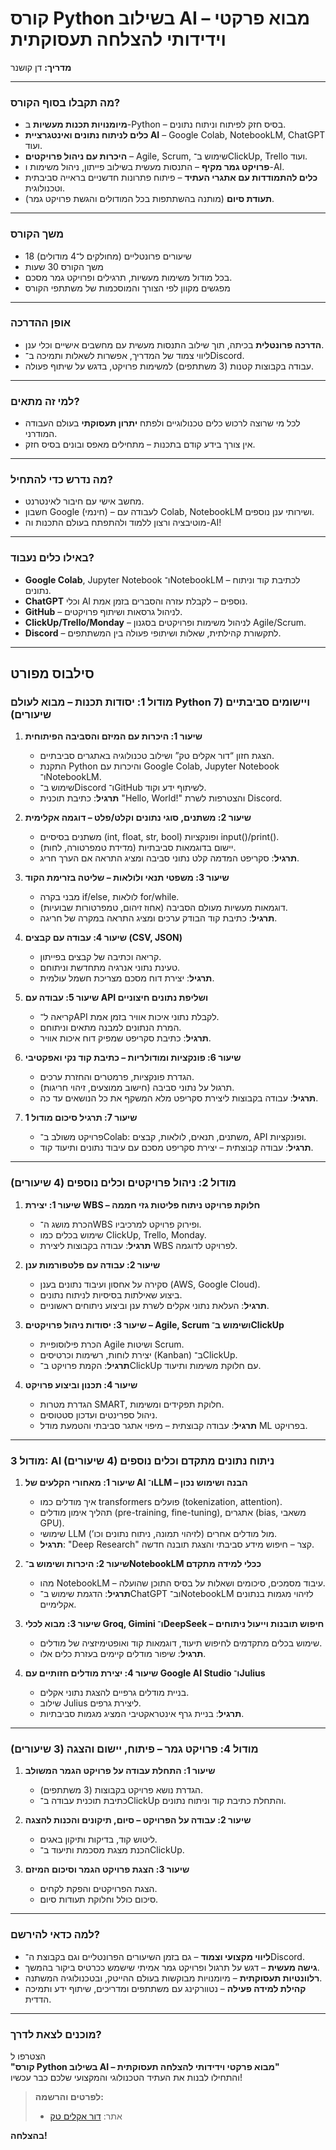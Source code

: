 
<div style={{ direction: "rtl", textAlign: "right", fontFamily: "Arial, sans-serif", lineHeight: "1.6" }}>
  
<h1>קורס Python בשילוב AI – מבוא פרקטי וידידותי להצלחה תעסוקתית</h1>

<div className="instructor">
  <strong>מדריך:</strong> דן קושנר
</div>

---

### מה תקבלו בסוף הקורס?
- **מיומנויות תכנות מעשיות** ב-Python – בסיס חזק לפיתוח וניתוח נתונים.  
- **כלים לניתוח נתונים ואינטגרציית AI** – Google Colab, NotebookLM, ChatGPT ועוד.  
- **היכרות עם ניהול פרויקטים** – Agile, Scrum, שימוש ב־ClickUp, Trello ועוד.  
- **פרויקט גמר מקיף** – התנסות מעשית בשילוב פייתון, ניהול משימות ו-AI.  
- **כלים להתמודדות עם אתגרי העתיד** – פיתוח פתרונות חדשניים בראייה סביבתית וטכנולוגית.  
- **תעודת סיום** (מותנה בהשתתפות בכל המודולים והגשת פרויקט גמר).  

---

### משך הקורס
- 18 שיעורים פרונטליים (מחולקים ל־4 מודולים)  
- משך הקורס 30 שעות
- בכל מודול משימות מעשיות, תרגילים ופרויקט גמר מסכם.
- מפגשים מקוון לפי הצורך והמוסכמות של משתתפי הקורס

---

### אופן ההדרכה
- **הדרכה פרונטלית** בכיתה, תוך שילוב התנסות מעשית עם מחשבים אישיים וכלי ענן.  
- ליווי צמוד של המדריך, אפשרות לשאלות ותמיכה ב־Discord.  
- עבודה בקבוצות קטנות (3 משתתפים) למשימות פרויקט, בדגש על שיתוף פעולה.

---

### למי זה מתאים?
- לכל מי שרוצה לרכוש כלים טכנולוגיים ולפתח **יתרון תעסוקתי** בעולם העבודה המודרני.  
- אין צורך בידע קודם בתכנות – מתחילים מאפס ובונים בסיס חזק.  

---

### מה נדרש כדי להתחיל?
- מחשב אישי עם חיבור לאינטרנט.  
- חשבון Google (חינמי) – לעבודה עם Colab, NotebookLM ושירותי ענן נוספים.  
- מוטיבציה ורצון ללמוד ולהתפתח בעולם התכנות וה-AI!

---

### באילו כלים נעבוד?
- **Google Colab**, Jupyter Notebook ו־NotebookLM – לכתיבת קוד וניתוח נתונים.  
- **ChatGPT** וכלי AI נוספים – לקבלת עזרה והסברים בזמן אמת.  
- **GitHub** – לניהול גרסאות ושיתוף פרויקטים.  
- **ClickUp/Trello/Monday** – לניהול משימות ופרויקטים בסגנון Agile/Scrum.  
- **Discord** – לתקשורת קהילתית, שאלות ושיתופי פעולה בין המשתתפים.  

---

## סילבוס מפורט

### מודול 1: יסודות תכנות – מבוא לעולם Python ויישומים סביבתיים (7 שיעורים)

1. **שיעור 1: היכרות עם המיזם והסביבה הפיתוחית**  
   - הצגת חזון “דור אקלים טק” ושילוב טכנולוגיה באתגרים סביבתיים.  
   - התקנת Python והיכרות עם Google Colab, Jupyter Notebook ו־NotebookLM.  
   - שימוש ב־Discord ו־GitHub לשיתוף ידע וקוד.  
   - **תרגיל**: כתיבת תוכנית "Hello, World!" והצטרפות לשרת Discord.

2. **שיעור 2: משתנים, סוגי נתונים וקלט/פלט – דוגמה אקלימית**  
   - משתנים בסיסיים (int, float, str, bool) ופונקציות input()/print().  
   - יישום בדוגמאות סביבתיות (מדידת טמפרטורה, לחות).  
   - **תרגיל**: סקריפט המדמה קלט נתוני סביבה ומציג התראה אם הערך חריג.

3. **שיעור 3: משפטי תנאי ולולאות – שליטה בזרימת הקוד**  
   - מבני בקרה if/else, לולאות for/while.  
   - דוגמאות מעשיות מעולם הסביבה (אחוז זיהום, טמפרטורות שבועיות).  
   - **תרגיל**: כתיבת קוד הבודק ערכים ומציג התראה במקרה של חריגה.

4. **שיעור 4: עבודה עם קבצים (CSV, JSON)**  
   - קריאה וכתיבה של קבצים בפייתון.  
   - טעינת נתוני אנרגיה מתחדשת וניתוחם.  
   - **תרגיל**: יצירת דוח מסכם מצריכת חשמל עולמית.

5. **שיעור 5: עבודה עם API ושליפת נתונים חיצוניים**  
   - קריאה ל־API לקבלת נתוני איכות אוויר בזמן אמת.  
   - המרת הנתונים למבנה מתאים וניתוחם.  
   - **תרגיל**: כתיבת סקריפט שמפיק דוח איכות אוויר.

6. **שיעור 6: פונקציות ומודולריות – כתיבת קוד נקי ואפקטיבי**  
   - הגדרת פונקציות, פרמטרים והחזרת ערכים.  
   - תרגול על נתוני סביבה (חישוב ממוצעים, זיהוי חריגות).  
   - **תרגיל**: עבודה בקבוצות ליצירת סקריפט מלא המשקף את כל הנושאים עד כה.

7. **שיעור 7: תרגיל סיכום מודול 1**  
   - פרויקט משולב ב־Colab: משתנים, תנאים, לולאות, קבצים, API ופונקציות.  
   - **תרגיל**: עבודה קבוצתית – יצירת סקריפט מסכם עם עיבוד נתונים ותיעוד קוד.

---

### מודול 2: ניהול פרויקטים וכלים נוספים (4 שיעורים)

1. **שיעור 1: יצירת WBS – חלוקת פרויקט ניתוח פליטות גזי חממה**  
   - הכרת מושג ה־WBS ופירוק פרויקט למרכיביו.  
   - שימוש בכלים כמו ClickUp, Trello, Monday.  
   - **תרגיל**: עבודה בקבוצות ליצירת WBS לפרויקט לדוגמה.

2. **שיעור 2: עבודה עם פלטפורמות ענן**  
   - סקירה על אחסון ועיבוד נתונים בענן (AWS, Google Cloud).  
   - ביצוע שאילתות בסיסיות לניתוח נתונים.  
   - **תרגיל**: העלאת נתוני אקלים לשרת ענן וביצוע ניתוחים ראשוניים.

3. **שיעור 3: יסודות ניהול פרויקטים – Agile, Scrum ושימוש ב־ClickUp**  
   - הכרת פילוסופיית Agile ושיטות Scrum.  
   - יצירת לוחות, רשימות וכרטיסים (Kanban) ב־ClickUp.  
   - **תרגיל**: הקמת פרויקט ב־ClickUp עם חלוקת משימות ותיעוד.

4. **שיעור 4: תכנון וביצוע פרויקט**  
   - הגדרת מטרות SMART, חלוקת תפקידים ומשימות.  
   - ניהול ספרינטים ועדכון סטטוסים.  
   - **תרגיל**: עבודה קבוצתית – מיפוי אתגר סביבתי והטמעת מודל ML בפרויקט.

---

### מודול 3: AI ניתוח נתונים מתקדם וכלים נוספים (4 שיעורים)

1. **שיעור 1: מאחורי הקלעים של AI ו־LLM – הבנה ושימוש נכון**  
   - איך מודלים כמו transformers פועלים (tokenization, attention).  
   - תהליך אימון מודלים (pre-training, fine-tuning), אתגרים (bias, משאבי GPU).  
   - שימושי LLM מול מודלים אחרים (לזיהוי תמונה, ניתוח נתונים וכו’).  
   - **תרגיל**: "Deep Research" קצר – חיפוש מידע סביבתי והצגת תובנה חדשה.

2. **שיעור 2: היכרות ושימוש ב־NotebookLM ככלי למידה מתקדם**  
   - מהו NotebookLM – עיבוד מסמכים, סיכומים ושאלות על בסיס התוכן שהועלה.  
   - **תרגיל**: הדגמת שימוש ב־ChatGPT וב־NotebookLM לזיהוי מגמות בנתונים אקלימיים.

3. **שיעור 3: מבוא לכלי Groq, Gimini ו־DeepSeek – חיפוש תובנות וייעול ניתוחים**  
   - שימוש בכלים מתקדמים לחיפוש תיעוד, דוגמאות קוד ואופטימיזציה של מודלים.  
   - **תרגיל**: שיפור מודלים קיימים בעזרת כלים אלו.

4. **שיעור 4: יצירת מודלים חזותיים עם Google AI Studio ו־Julius**  
   - בניית מודלים גרפיים להצגת נתוני אקלים.  
   - שילוב Julius ליצירת גרפים.  
   - **תרגיל**: בניית גרף אינטראקטיבי המציג מגמות סביבתיות.

---

### מודול 4: פרויקט גמר – פיתוח, יישום והצגה (3 שיעורים)

1. **שיעור 1: התחלת עבודה על פרויקט הגמר המשולב**  
   - הגדרת נושא פרויקט בקבוצות (3 משתתפים).  
   - כתיבת תוכנית עבודה ב־ClickUp והתחלת כתיבת קוד וניתוח נתונים.

2. **שיעור 2: עבודה על הפרויקט – סיום, תיקונים והכנות להצגה**  
   - ליטוש קוד, בדיקות ותיקון באגים.  
   - הכנת מצגת מסכמת ותיעוד ב־ClickUp.

3. **שיעור 3: הצגת פרויקט הגמר וסיכום המיזם**  
   - הצגת הפרויקטים והפקת לקחים.  
   - סיכום כולל וחלוקת תעודות סיום.

---

### למה כדאי להירשם?
- **ליווי מקצועי וצמוד** – גם בזמן השיעורים הפרונטליים וגם בקבוצת ה־Discord.  
- **גישה מעשית** – דגש על תרגול ופרויקט גמר אמיתי שישמש ככרטיס ביקור בהמשך.  
- **רלוונטיות תעסוקתית** – מיומנויות מבוקשות בעולם ההייטק, ובטכנולוגיה המשתנה.  
- **קהילת למידה פעילה** – נטוורקינג עם משתתפים ומדריכים, שיתוף ידע ותמיכה הדדית.

---

### מוכנים לצאת לדרך?
הצטרפו ל  
**"קורס Python בשילוב AI – מבוא פרקטי וידידותי להצלחה תעסוקתית"**  
והתחילו לבנות את העתיד הטכנולוגי והמקצועי שלכם כבר עכשיו!  


> **לפרטים והרשמה:**  
> - אתר: [דור אקלים טק](https://doraclimtech.com/contact)  
  

**בהצלחה!**

</div>
